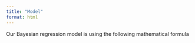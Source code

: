 ```yaml
---
title: "Model"
format: html
---
```


Our Bayesian regression model is using the following mathematical formula

```{=tex}
\begin{align*}
\text{Income}_i &= \beta_0 + \beta_1 \times \text{Wordsum}_i + \beta_2 \times \text{Race}_i + \beta_3 \times \text{Education}_i \\
&\quad + \beta_4 \times \text{PoliticalViews}_i + \beta_5 \times \text{Age}_i + \beta_6 \times \text{Gender}_i + \epsilon_i
\end{align*}
```
